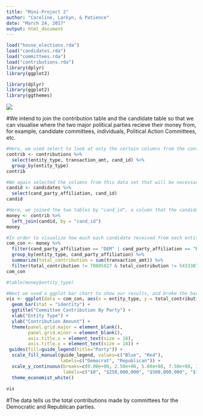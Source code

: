 ```yaml
---
title: "Mini-Project 2"
author: "Caroline, Larkyn, & Patience"
date: "March 24, 2017"
output: html_document
---
```


```r
load("house_elections.rda")
load("candidates.rda")
load("committees.rda")
load("contributions.rda")
library(dplyr)
library(ggplot2)
```

```r
library(dplyr)
library(ggplot2)
library(ggthemes)
```

![](http://www.mememaker.net/static/images/memes/4451528.jpg)

#We intend to join the contribution table and the candidate table so that we can visualise where the two major political parties recieve their money from, for example, candidate committees, individuals, Political Action Committees, etc. 
```r
#Here, we used select to look at only the certain columns from the contributions table that will be necessary, including the cand_id which we will be using to join with the candidates table, the entity type, or where money is being contributed to, and the amount that was contributed, or the transaction amount.
contrib <- contributions %>%
  select(entity_type, transaction_amt, cand_id) %>%
  group_by(entity_type)
contrib 
```

```r
#We again selected the columns from this data set that will be necessary. We noticed that the contributions and candidates tables had the column "cand_id" in common. So, we needed the cand_id column to be selected in order to join, and we needed the data from the party affiliation column in order to visualize how much money was given to each party.
candid <- candidates %>%
  select(cand_party_affiliation, cand_id)
candid
```

```r
#Here, we joined the two tables by "cand_id", a column that the candidates table and contributions table had in common. We used a left join because we wanted to keep the data from the contributions table to remain, but wanted to add the candidate party affiliation data from the candidates table.
money <- contrib %>%
  left_join(candid, by = "cand_id")
money
```

```r
#In order to visualize how much each candidate received from each entity type, we first filtered out the two major political parties, democrat and republican, and then grouped by entity type and candidate party affiliation. Next, we summarized that total contribution was the sum of the transaction amounts from the previous table, and after tha we filtered out the values that were given by a blank entity type. 
com_con <- money %>%
  filter(cand_party_affiliation == "DEM" | cand_party_affiliation == "REP") %>%
  group_by(entity_type, cand_party_affiliation) %>%
  summarize(total_contribution = sum(transaction_amt)) %>%
  filter(total_contribution != 70805827 & total_contribution != 54333878)
com_con

#table(money$entity_type)
```


```r
#Next we used a ggplot bar chart to show our results, and broke the bar chart into the two polititcal parties. 
vis <- ggplot(data = com_con, aes(x = entity_type, y = total_contribution, fill = cand_party_affiliation)) +
  geom_bar(stat = "identity") +
  ggtitle("Committee Contribution By Party") +
  xlab("Entity Type") +
  ylab("Contribution Amount") +
  theme(panel.grid.major = element_blank(),
        panel.grid.minor = element_blank(),
        axis.title.x = element_text(size = 18),
        axis.title.y = element_text(size = 18)) +
 guides(fill=guide_legend(title="Party")) +
  scale_fill_manual(guide_legend, values=c("Blue", "Red"), 
                    labels=c("Democrat", "Republican")) +
  scale_y_continuous(breaks=c(0.00e+00, 2.50e+08, 5.00e+08, 7.50e+08, 1.00e+09, 1.25e+09), 
                     labels=c("$0", "$250,000,000", "$500,000,000", "$750,000,000", "$1,000,000,000","$1,250,000,000")) +
  theme_economist_white()
  
vis
```
#The data tells us the total contributions made by committees for the Democratic and Republican parties.

```r

```

